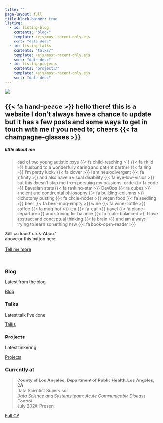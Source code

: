 ```yaml
---
title: ""
page-layout: full
title-block-banner: true
listing: 
  - id: listing-blog
    contents: "blog/"
    template: /ejs/most-recent-only.ejs
    sort: "date desc"
  - id: listing-talks
    contents: "talks/"
    template: /ejs/most-recent-only.ejs
    sort: "date desc"
  - id: listing-projects
    contents: "projects/"
    template: /ejs/most-recent-only.ejs
    sort: "date desc"
---
```


::: {#img-me .center}
![](images/me.png)
:::


::: {.center-text}
## {{< fa hand-peace >}} hello there! this is a website I don't always have a chance to update but it has a few posts and some ways to get in touch with me if you need to; cheers {{< fa champagne-glasses >}}
:::

::: {.grid}

::: {.g-col-8}
##### little about me

> dad of two young autistic boys {{< fa child-reaching >}} {{< fa child >}} husband to a wonderfully caring and patient partner {{< fa ring >}} I'm pretty lucky {{< fa clover >}} I am neurodivergent {{< fa infinity >}} and also have a visual disability {{< fa eye-low-vision >}} but this doesn't stop me from persuing my passions: code {{< fa code >}} Bayesian stats {{< fa ranking-star >}} DevOps {{< fa cubes >}} ancient and continental philosophy {{< fa building-columns >}} dichotomy busting {{< fa circle-nodes >}} vegan food {{< fa seedling >}} beer {{< fa beer-mug-empty >}} wine {{< fa wine-bottle >}} coffee {{< fa mug-hot >}} tea {{< fa leaf >}} travel {{< fa plane-departure >}} and striving for balance {{< fa scale-balanced >}} I love abstract and conceptual thinking {{< fa brain >}} and am always trying to learn something new {{< fa book-open-reader >}} 
:::

::: {.g-col-4 .vh-center .center-text}
Still curious? click 'About'<br> above or this button here:<br><br>
[Tell me more](about.qmd){.btn .btn-secondary role="button"}
:::

:::

<br>

::: {.content-block}
::: {.features}

::: {.feature}
::: {.feature-top}
### Blog

Latest from the blog
<br>

::: {#listing-blog}
:::
:::

::: {.feature-bottom}
[Blog](blog.qmd){.btn .btn-secondary role="button"}
:::
:::

::: {.feature}
::: {.feature-top}
### Talks

Latest talk I've done
<br>

::: {#listing-talks}
:::
:::

::: {.feature-bottom}
[Talks](talks.qmd){.btn .btn-secondary role="button"}
:::
:::

::: {.feature}
::: {.feature-top}
### Projects

Latest tinkering
<br>

::: {#listing-projects}
:::
:::

::: {.feature-bottom}
[Projects](projects.qmd){.btn .btn-secondary role="button"}
:::
:::

:::
:::

### Currently at

> __County of Los Angeles, Department of Public Health_Los Angeles, CA__ <br>
Data Scientist Supervisor<br> 
_Data Science and Systems team; Acute Communicable Disease Control_  <br>
July 2020--Present 

[Full CV](vitae.qmd){.btn .btn-secondary role="button"}

